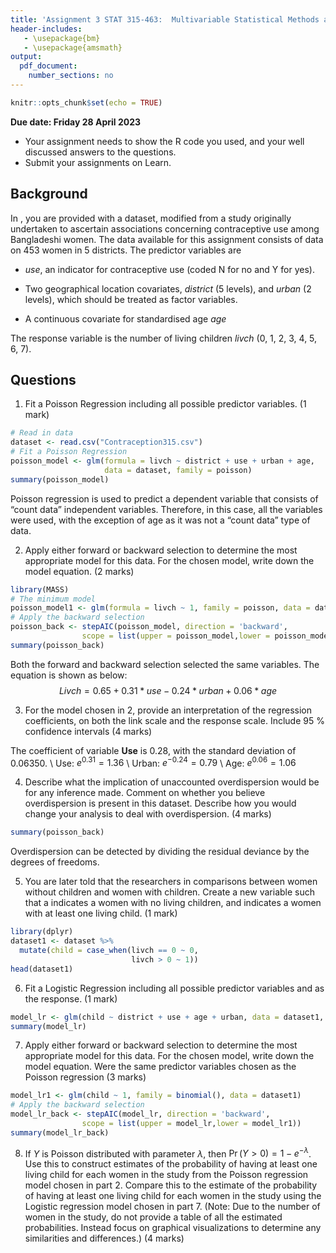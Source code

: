 ```yaml
---
title: 'Assignment 3 STAT 315-463:  Multivariable Statistical Methods and Applications'
header-includes:
   - \usepackage{bm}
   - \usepackage{amsmath}
output: 
  pdf_document:
    number_sections: no
---
```


```r
knitr::opts_chunk$set(echo = TRUE)
```
\vspace{-8 mm}
**Due date: Friday 28 April 2023**  
\vspace{-7 mm}

- Your assignment needs to show the R code you used, and your well discussed answers to  the questions. 
- Submit your assignments on Learn.
\vspace{- 2 mm}

## Background

In \texttt{Contraception315.csv}, you are provided with a dataset, modified from a study originally undertaken to ascertain associations concerning contraceptive use among Bangladeshi women. The data available for this assignment consists of data on 453 women in 5 districts. The predictor variables are

- *use*, an indicator for contraceptive use (coded N for no and Y for yes).

- Two geographical location covariates, *district* (5 levels), and *urban* (2 levels), which should be treated as factor variables.

- A continuous covariate for standardised age *age*

The response variable is the number of living children *livch* (0, 1, 2, 3, 4, 5, 6, 7).


## Questions

1. Fit a Poisson Regression including all possible predictor variables. (1 mark)
```r
# Read in data
dataset <- read.csv("Contraception315.csv")
# Fit a Poisson Regression
poisson_model <- glm(formula = livch ~ district + use + urban + age, 
                     data = dataset, family = poisson)
summary(poisson_model)
```
Poisson regression is used to predict a dependent variable that consists of "count data" independent variables. Therefore, in this case, all the variables were used, with the exception of age as it was not a "count data" type of data.   

2. Apply either forward or backward selection to determine the most appropriate model for this data. For the chosen model, write down the model equation. (2 marks)
```r
library(MASS)
# The minimum model
poisson_model1 <- glm(formula = livch ~ 1, family = poisson, data = dataset)
# Apply the backward selection
poisson_back <- stepAIC(poisson_model, direction = 'backward', 
                scope = list(upper = poisson_model,lower = poisson_model1))
summary(poisson_back)
```
Both the forward and backward selection selected the same variables. The equation is shown as below:
$$
Livch = 0.65 + 0.31*use - 0.24*urban + 0.06*age
$$

3. For the model chosen in 2, provide an interpretation of the regression coefficients, on both the link scale and the response scale. Include 95 \% confidence intervals (4 marks)

The coefficient of variable **Use** is 0.28, with the standard deviation of 0.06350. \\
Use: $e^{0.31} = 1.36$ \\
Urban: $e^{-0.24} = 0.79$ \\
Age: $e^{0.06} = 1.06$

4. Describe what the implication of unaccounted overdispersion would be for any inference made. Comment on whether you believe overdispersion is present in this dataset. Describe how you would change your analysis to deal with overdispersion.  (4 marks)
```r
summary(poisson_back)
```
Overdispersion can be detected by dividing the residual deviance by the degrees of freedoms. 

5. You are later told that the researchers in comparisons between women without children and women with children. Create a new variable \texttt{child} such that a \texttt{0} indicates a women with no living children, and \texttt{1} indicates a women with at least one living child. (1 mark)
```r
library(dplyr)
dataset1 <- dataset %>%
  mutate(child = case_when(livch == 0 ~ 0,
                           livch > 0 ~ 1))
head(dataset1)
```


6. Fit a Logistic Regression including all possible predictor variables and \texttt{child} as the response. (1 mark)
```r
model_lr <- glm(child ~ district + use + age + urban, data = dataset1, family = binomial())
summary(model_lr)
```

7. Apply either forward or backward selection to determine the most appropriate model for this data. For the chosen model, write down the model equation. Were the same predictor variables chosen as the Poisson regression (3 marks)
```r
model_lr1 <- glm(child ~ 1, family = binomial(), data = dataset1)
# Apply the backward selection
model_lr_back <- stepAIC(model_lr, direction = 'backward', 
                scope = list(upper = model_lr,lower = model_lr1))
summary(model_lr_back)
```


8. If $Y$ is Poisson distributed with parameter $\lambda$, then $\Pr(Y > 0) = 1 -e^{-\lambda}$. Use this to construct estimates of the probability of having at least one living child for each women in the study from the Poisson regression model chosen in part 2. Compare this to the estimate of the  probability of having at least one living child for each women in the study using the Logistic regression model chosen in part 7. (Note: Due to the number of women in the study, do not provide a table of all the estimated probabilities. Instead focus on graphical visualizations to determine any similarities and differences.) (4 marks)



